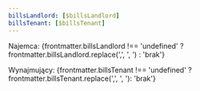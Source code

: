 ```yaml
---
billsLandlord: [$billsLandlord]
billsTenant: [$billsTenant]
---
```

Najemca: {frontmatter.billsLandlord !== 'undefined' ? frontmatter.billsLandlord.replace(',', ', ') : 'brak'}

Wynajmujący: {frontmatter.billsTenant !== 'undefined' ? frontmatter.billsTenant.replace(',', ', '): 'brak'}